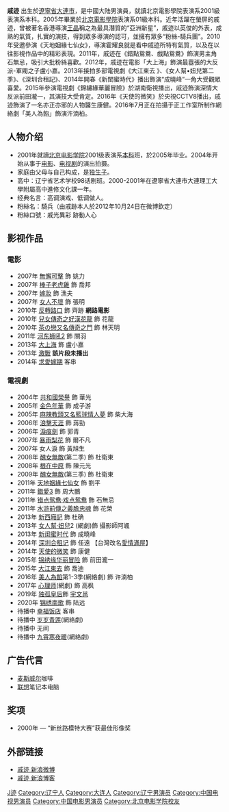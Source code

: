 {{艺人 
|姓名= 戚迹
|类型=男演员 
|图片=
|本名= 戚迹
|罗马拼音= Qi Ji
|英文名= Miracle
|绰号= 7G
|其他艺名= 
|国籍= {{PRC}}
|民族= [[汉族|汉族]] 
|籍贯= 
|出生日期= {{birth_date_and_age|1982|12|30}}
|出生地点= {{CHN}} [[遼寧省|遼寧省]][[大連市|大連市]]
|逝世日期= 
|逝世地点= 
|职业= [[演员|演员]] 
|语言= [[普通話|普通話]]/[[英語|英語]]
|教育程度= [[北京電影學院|北京電影學院]]表演系本科
|宗教信仰= 
|配偶= 
|出身地=
|出道作= [[金色年華|金色年華]]
|出道日期= 
|代表作= [[錦繡緣華麗冒險|錦繡緣華麗冒險]]、[[錯點鴛鴦戲點鴛鴦|錯點鴛鴦戲點鴛鴦]]
|活跃年代=2005至今 
|经纪公司=[[坤杰影视|坤杰影视制作有限公司]](?-2016)<br>海纳盛世(2016-)
|相关团体=
|奖项= 2000年"新絲路模特大賽"獲最佳形象獎
|IMDb = 
}}

'''戚迹'''{{BD|1982年|12月30日|catIdx=Q戚}} 出生於[[遼寧省|遼寧省]][[大連市|大連市]]，是中國大陆男演員，就讀北京電影學院表演系2001級表演系本科。2005年畢業於[[北京電影學院|北京電影學院]]表演系01級本科。近年活躍在螢屏的戚迹，曾被著名香港導演[[王晶_(導演)|王晶]]稱之為最具潛質的“亞洲新星”，戚迹以英俊的外表，成熟的氣質，扎實的演技，得到眾多導演的認可，並擁有眾多“粉絲-騎兵團”。2010年受邀參演《天地姻緣七仙女》，導演霍耀良就是看中戚迹所特有氣質，以及在以往影視作品中的精彩表現。2011年，戚迹在《錯點鴛鴦、戲點鴛鴦》飾演男主角石無忌，吸引大批粉絲喜歡。2012年，戚迹在電影「大上海」飾演最囂張的大反派-軍閥之子盧小嘉。2013年接拍多部電視劇《大江東去 》、《女人幫•妞兒第二季》、《深圳合租記》、2014年開春《新閨蜜時代》播出飾演“成曉峰”一角大受觀眾喜愛。2015年參演電視劇《錦繡緣華麗冒險》於湖南衛視播出，戚迹飾演深情大反派前田瀧一，其演技大受肯定。2016年《天使的微笑》於央視CCTV8播出，戚迹飾演了一名亦正亦邪的人物醫生康健。2016年7月正在拍攝于正工作室所制作網絡劇「美人為餡」飾演汻湳柏。

== 人物介绍 ==
* 2001年就讀[[北京电影学院|北京电影学院]]2001级表演系[[本科|本科]]班，於2005年毕业。2004年开始从事于[[电影|电影]]、[[电视剧|电视剧]]的演出拍摄。
* 家庭由父母与自己构成，是[[独生子|独生子]]。
* 高中：辽宁省艺术学校98话剧班。2000-2001年在遼寧省大連市大連理工大學附屬高中進修文化課一年。
* 经典名言：高调演戏、低调做人。
* 粉絲名：騎兵（由戚跡本人於2012年10月24日在微博欽定）
* 粉絲口號：戚光異彩 跡動人心

==影视作品==
=== 電影 ===
* 2007年 [[無懈可擊|無懈可擊]] 飾 姚力
* 2007年 [[棒子老虎雞|棒子老虎雞]] 飾 喬邦
* 2007年 [[嫁妝|嫁妝]] 飾 漁夫
* 2007年 [[女人不壞|女人不壞]] 飾 張明
* 2010年 [[反轉路口|反轉路口]] 飾 齊跡 '''網路電影'''
* 2010年 [[兒女傳奇之好漢花龍|兒女傳奇之好漢花龍]] 飾 花龍
* 2010年 [[茶の戀又名傳奇之門|茶の戀又名傳奇之門]] 飾 林天明
* 2011年 [[河东狮吼2|河东狮吼2]] 飾 關羽
* 2013年 [[大上海|大上海]] 飾 盧小嘉
* 2013年 [[激戰_(電影)|激戰]] '''該片段未播出'''
* 2014年 [[求愛嫁期|求愛嫁期]] 客串

=== 電視劇 ===
* 2004年 [[共和國榮譽|共和國榮譽]] 飾 華光
* 2005年 [[金色年華|金色年華]] 飾 成子游
* 2005年 [[麻辣教頭又名籃球情人夢|麻辣教頭又名籃球情人夢]] 飾 柴大海
* 2006年 [[浪擊天涯|浪擊天涯]] 飾 蔣勁
* 2006年 [[淚痕劍_(電視劇)|淚痕劍]] 飾 郭青
* 2007年 [[暴雨梨花|暴雨梨花]] 飾 爾不凡
* 2007年 女人淚 飾 黃旭生
* 2008年 [[醜女無敵|醜女無敵]](第二季) 飾 杜衛東 
* 2008年 [[根在中原|根在中原]] 飾 陳元光
* 2009年 [[醜女無敵|醜女無敵]](第三季) 飾 杜衛東
* 2011年 [[天地姻緣七仙女|天地姻緣七仙女]] 飾 劉平
* 2011年 [[錯愛3|錯愛3]]  飾 周大鵬
* 2011年 [[错点鸳鸯·戏点鸳鸯|错点鸳鸯·戏点鸳鸯]] 飾 石無忌
* 2011年 [[水滸前傳之義膽忠魂|水滸前傳之義膽忠魂]] 飾 花榮
* 2013年 [[西厢记_(2013年電視劇)|新西廂記]] 飾 杜确 
* 2013年 [[女人幫·妞兒|女人幫·妞兒]]2 (網劇)飾 攝影師阿颯
* 2013年 [[新闺蜜时代|新闺蜜时代]] 飾 成曉峰  
* 2014年 [[深圳合租记|深圳合租记]] 飾 任遠   【台灣改名[[愛情滿屋|愛情滿屋]]】
* 2014年 [[天使的微笑|天使的微笑]] 飾 康健 
* 2015年 [[锦绣缘华丽冒险|锦绣缘华丽冒险]] 飾 前田瀧一 
* 2015年 [[大江东去_(2015年电视剧)|大江東去]] 飾 喬迪
* 2016年 [[美人為餡|美人為餡]]第1-3季(網絡劇) 飾 许湳柏
* 2017年 [[心理师|心理师]](網劇) 飾 高枫
* 2019年 [[独孤皇后_(电视剧)|独孤皇后]]飾 [[宇文邕|宇文邕]]
* 2020年 [[锦绣南歌|锦绣南歌]] 飾 陆远
* 待播中 [[幸福饭店|幸福饭店]] 客串
* 待播中 [[岁岁青莲|岁岁青莲]](網絡劇)
* 待播中 无间
* 待播中 [[九霄寒夜暖|九霄寒夜暖]](網絡劇)

== 广告代言 ==
* [[麦斯威尔|麦斯威尔]]咖啡
* [[联想集团|联想]]笔记本电脑

== 奖项 ==
* 2000年 — “新丝路模特大赛”获最佳形像奖

== 外部链接 ==
* [http://weibo.com/qiji1230  戚迹 新浪微博] {{Wayback|url=http://weibo.com/qiji1230 |date=20180926035632 }}
* [http://blog.sina.com.cn/u/1246756713 戚迹 新浪博客] {{Wayback|url=http://blog.sina.com.cn/u/1246756713 |date=20200211201108 }}

{{DEFAULTSORT:Qi戚}}
[[Category:戚姓|J迹]]
[[Category:辽宁人|Category:辽宁人]]
[[Category:大连人|Category:大连人]]
[[Category:辽宁男演员|Category:辽宁男演员]]
[[Category:中国电视男演员|Category:中国电视男演员]]
[[Category:中国电影男演员|Category:中国电影男演员]]
[[Category:北京电影学院校友|Category:北京电影学院校友]]